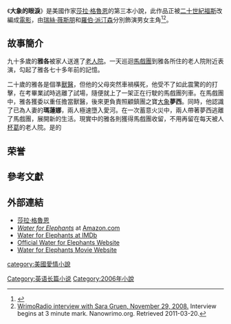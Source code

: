 {{infobox Book |
| name             = 大象的眼淚
| title_orig       ='''''Water for Elephants'''''
| translator       = 謝佳真
| image            = [[File:Water_for_elephants.jpg|File:Water for elephants.jpg]]
| image_caption    =
| author           = [[莎拉·格魯恩|莎拉·格魯恩]]（Sara Gruen）
| cover_artist     = Charles Mason/Getty Images
| country          = [[美國|美國]]
| language         = {{flagicon|USA}} [[英語|英語]]
| publisher        = Algonquin Books of Chapel Hill, a division of Workman Publishing
| genre            = [[愛情小說|愛情小說]]、[[長篇小說|長篇小說]]
| release_date     = 2006年5月26日（第1版）
| chinese_release_date = 2007年8月27日（第1版）
| media_type       = 平裝
| pages            = 416頁
| isbn             = 9789867759511
| dewey          = 813/.6 22
| congress       = PS3607.R696 W38 2006
| oclc           = 61362217
| preceded_by    =
| followed_by    =
}}
《'''大象的眼淚'''》是美國作家[[莎拉·格魯恩|莎拉·格魯恩]]的第三本小說，此作品正被[[二十世紀福斯|二十世紀福斯]]改編成[[大象的眼淚_(電影)|電影]]，由[[瑞絲·薇斯朋|瑞絲·薇斯朋]]和[[羅伯·派汀森|羅伯·派汀森]]分別飾演男女主角<ref>{{cite web |url=http://www.nanowrimo.org/eng/mediakit |title=NaNoWriMo Media Kit |publisher=Nanowrimo.org |date= |accessdate=2010-04-25 |deadurl=yes |archiveurl=https://web.archive.org/web/20100414004316/http://www.nanowrimo.org/eng/mediakit |archivedate=2010-04-14 }}</ref><ref>[http://feedproxy.google.com/~r/WrimoRadio/~5/xjsZ6x5SmZ8/2008_14_WrimoRadio.mp3 WrimoRadio interview with Sara Gruen, November 29, 2008.]{{dead link|date=2017年12月 |bot=InternetArchiveBot |fix-attempted=yes }} Interview begins at 3 minute mark. Nanowrimo.org. Retrieved 2011-03-20.</ref>。

== 故事簡介 ==

九十多歲的'''雅各'''被家人送進了[[老人院|老人院]]。一天巡迴[[馬戲團|馬戲團]]到雅各所住的老人院附近表演，勾起了雅各七十多年前的記憶。

二十歲的雅各是個準[[獸醫|獸醫]]，但他的父母突然車禍橫死，他受不了如此震驚的的打擊，在考畢業試時逃離了試場，隨便就上了一架正在行駛的馬戲團列車。在馬戲團中，雅各獲委以重任擔當獸醫，後來更負責照顧鎮團之寶[[大象|大象]]'''夢西'''。同時，他認識了已為人妻的'''瑪蓮娜'''，兩人極速墮入愛河。在一次蓄意火災中，兩人帶著夢西逃離了馬戲團，展開新的生活。現實中的雅各則獲得馬戲團收留，不用再留在每天被人[[杯葛|杯葛]]的老人院。是的

== 荣誉 ==

== 參考文獻 ==
{{Reflist}}

== 外部連結 ==
* [http://www.saragruen.com/ 莎拉·格魯恩] {{Wayback|url=http://www.saragruen.com/ |date=20210211064204 }}
* [http://www.amazon.com/dp/1565124995/ ''Water for Elephants''] {{Wayback|url=http://www.amazon.com/dp/1565124995/ |date=20210325100122 }} at [[Amazon.com|Amazon.com]]
* [http://www.imdb.com/title/tt1067583/ Water for Elephants at IMDb] {{Wayback|url=http://www.imdb.com/title/tt1067583/ |date=20210222011139 }}
* [http://www.waterforelephants.com/ Official Water for Elephants Website] {{Wayback|url=http://www.waterforelephants.com/ |date=20110902013434 }}
* [http://www.waterforelephantsfilm.com/ Water for Elephants Movie Website] {{Wayback|url=http://www.waterforelephantsfilm.com/ |date=20201126173627 }}

[[category:美國愛情小說|category:美國愛情小說]]
[[Category:英语长篇小说|Category:英语长篇小说]]
[[Category:2006年小說|Category:2006年小說]]